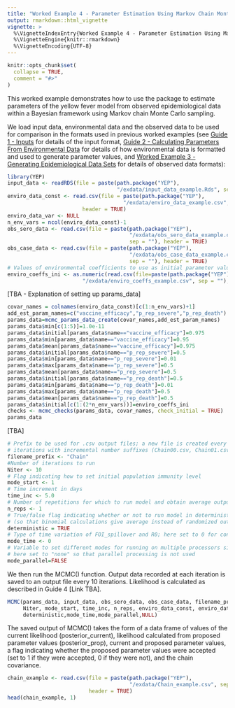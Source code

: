 ```yaml
---
title: "Worked Example 4 - Parameter Estimation Using Markov Chain Monte Carlo Functions"
output: rmarkdown::html_vignette
vignette: >
  %\VignetteIndexEntry{Worked Example 4 - Parameter Estimation Using Markov Chain Monte Carlo Functions}
  %\VignetteEngine{knitr::rmarkdown}
  %\VignetteEncoding{UTF-8}
---
```


```r
knitr::opts_chunk$set(
  collapse = TRUE,
  comment = "#>"
)
```

This worked example demonstrates how to use the package to estimate parameters of the yellow fever model from observed epidemiological data within a Bayesian framework using Markov chain Monte Carlo sampling.

We load input data, environmental data and the observed data to be used for comparison in the formats used in previous worked examples (see [Guide 1 - Inputs](https://mrc-ide.github.io/YEP/articles/CGuideAInputs.html) for details of the input format, [Guide 2 - Calculating Parameters From Environmental Data](https://mrc-ide.github.io/YEP/articles/CGuideBParametersEnvironment.html) for details of how environmental data is formatted and used to generate parameter values, and [Worked Example 3 - Generating Epidemiological Data Sets](https://mrc-ide.github.io/YEP/articles/BWorkedExampleCDataGenerate.html) for details of observed data formats):

```r
library(YEP)
input_data <- readRDS(file = paste(path.package("YEP"), 
                                   "/exdata/input_data_example.Rds", sep = ""))
enviro_data_const <- read.csv(file = paste(path.package("YEP"), 
                                     "/exdata/enviro_data_example.csv", sep = ""),
                        header = TRUE)
enviro_data_var <- NULL
n_env_vars = ncol(enviro_data_const)-1
obs_sero_data <- read.csv(file = paste(path.package("YEP"), 
                                       "/exdata/obs_sero_data_example.csv", 
                                       sep = ""), header = TRUE)
obs_case_data <- read.csv(file = paste(path.package("YEP"), 
                                       "/exdata/obs_case_data_example.csv", 
                                       sep = ""), header = TRUE)
# Values of environmental coefficients to use as initial parameter values
enviro_coeffs_ini <- as.numeric(read.csv(file=paste(path.package("YEP"),
                        "/exdata/enviro_coeffs_example.csv", sep = ""), header = TRUE)) 
```

[TBA - Explanation of setting up params_data]

```r
covar_names = colnames(enviro_data_const)[c(1:n_env_vars)+1]
add_est_param_names=c("vaccine_efficacy","p_rep_severe","p_rep_death")
params_data=mcmc_params_data_create(covar_names,add_est_param_names)
params_data$min[c(1:5)]=1.0e-11
params_data$initial[params_data$name=="vaccine_efficacy"]=0.975
params_data$min[params_data$name=="vaccine_efficacy"]=0.95
params_data$mean[params_data$name=="vaccine_efficacy"]=0.975
params_data$initial[params_data$name=="p_rep_severe"]=0.5
params_data$min[params_data$name=="p_rep_severe"]=0.01
params_data$max[params_data$name=="p_rep_severe"]=0.5
params_data$mean[params_data$name=="p_rep_severe"]=0.5
params_data$initial[params_data$name=="p_rep_death"]=0.5
params_data$min[params_data$name=="p_rep_death"]=0.01
params_data$max[params_data$name=="p_rep_death"]=0.5
params_data$mean[params_data$name=="p_rep_death"]=0.5
params_data$initial[c(1:(2*n_env_vars))]=enviro_coeffs_ini
checks <- mcmc_checks(params_data, covar_names, check_initial = TRUE)
params_data
```

[TBA]

```r
# Prefix to be used for .csv output files; a new file is created every 10,000 
# iterations with incremental number suffixes (Chain00.csv, Chain01.csv, etc.)
filename_prefix <- "Chain" 
#Number of iterations to run
Niter <- 10 
# Flag indicating how to set initial population immunity level
mode_start <- 1 
# Time increment in days
time_inc <- 5.0 
# Number of repetitions for which to run model and obtain average outputs
n_reps <- 1 
# True/false flag indicating whether or not to run model in deterministic mode
# (so that binomial calculations give average instead of randomized output)
deterministic = TRUE
# Type of time variation of FOI_spillover and R0; here set to 0 for constant values
mode_time <- 0
# Variable to set different modes for running on multiple processors simultaneously;
# here set to "none" so that parallel processing is not used
mode_parallel=FALSE
```

We then run the MCMC() function. Output data recorded at each iteration is saved to an output file every 10 iterations. Likelihood is calculated as described in Guide 4 [Link TBA].

```r
MCMC(params_data, input_data, obs_sero_data, obs_case_data, filename_prefix, 
     Niter, mode_start, time_inc, n_reps, enviro_data_const, enviro_data_var, 
     deterministic,mode_time,mode_parallel,NULL)
```

The saved output of MCMC() takes the form of a data frame of values of the current likelihood (posterior_current), likelihood calculated from proposed parameter values (posterior_prop), current and proposed parameter values, a flag indicating whether the proposed parameter values were accepted (set to 1 if they were accepted, 0 if they were not), and the chain covariance.

```r
chain_example <- read.csv(file = paste(path.package("YEP"), 
                                       "/exdata/Chain_example.csv", sep = ""),
                          header = TRUE)
head(chain_example, 1)
```
